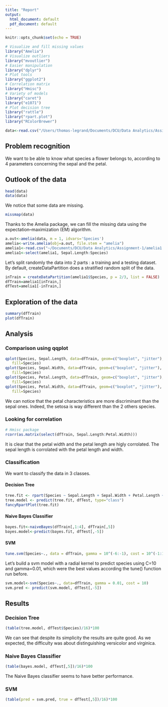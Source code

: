 ```yaml
---
title: "Report"
output:
  html_document: default
  pdf_document: default
---
```


```r
knitr::opts_chunk$set(echo = TRUE)

# Visualize and fill missing values
library("Amelia")
# Visualize outliers
library("mvoutlier")
# Easier manipulation
library("dplyr")
# Plot tools
library("ggplot2")
# Correlation matrix
library("Hmisc")
# Variety of models
library("caret")
library("e1071")
# Plot decision tree
library("rattle")
library("rpart.plot")
library("RColorBrewer")

data<-read.csv("/Users/thomas-legrand/Documents/DCU/Data Analytics/Assignment-1/iris_with_missing_data.csv", sep=",")
```

## Problem recognition

We want to be able to know what species a flower belongs to, according to 4 parameters concerning the sepal and the petal.

## Outlook of the data

```r
head(data)
data(data)
```

We notice that some data are missing.
```r
missmap(data)
```

Thanks to the Amelia package, we can fill the missing data using the expectation–maximization (EM) algorithm.
```r
a.out<-amelia(data, m = 1, idvars='Species')
amelia<-write.amelia(obj=a.out, file.stem = "amelia")
amelia1<-read.csv("~/Documents/DCU/Data Analytics/Assignment-1/amelia1.csv")
amelia1<-select(amelia1, Sepal.Length:Species)
```


Let's split randomly the data into 2 parts : a training and a testing dataset.
By default, createDataPartition does a stratified random split of the data.
```r
inTrain = createDataPartition(amelia1$Species, p = 2/3, list = FALSE)
dfTrain=amelia1[inTrain,]
dfTest=amelia1[-inTrain,]
```

## Exploration of the data 

```r
summary(dfTrain)
plot(dfTrain)
```

## Analysis

### Comparison using qqplot

```r
qplot(Species, Sepal.Length, data=dfTrain, geom=c("boxplot", "jitter"), 
   fill=Species)
qplot(Species, Sepal.Width, data=dfTrain, geom=c("boxplot", "jitter"), 
   fill=Species)
qplot(Species, Petal.Length, data=dfTrain, geom=c("boxplot", "jitter"), 
   fill=Species)
qplot(Species, Petal.Width, data=dfTrain, geom=c("boxplot", "jitter"), 
   fill=Species)
```

We can notice that the petal characteristics are more discriminant than the sepal ones.
Indeed, the setosa is way different than the 2 others species.

### Looking for correlation
```r
# Hmisc package
rcorr(as.matrix(select(dfTrain, Sepal.Length:Petal.Width)))
```

It is clear that the petal width and the petal length are higly corrolated. 
The sepal length is corrolated with the petal length and width.

### Classification
We want to classify the data in 3 classes. 

#### Decision Tree

```r
tree.fit <- rpart(Species ~ Sepal.Length + Sepal.Width + Petal.Length + Petal.Width, method="class", data=dfTrain)
tree.model <- predict(tree.fit, dfTest, type="class")
fancyRpartPlot(tree.fit)
```

#### Naive Bayes Classifier

```r
bayes.fit<-naiveBayes(dfTrain[,1:4], dfTrain[,5]) 
bayes.model<-predict(bayes.fit, dfTest[,-5])
```

#### SVM

```r
tune.svm(Species~., data = dfTrain, gamma = 10^(-6:-1), cost = 10^(-1:1))
```

Let's build a svm model with a radial kernel to predict species using C=10 and gamma=0.01, which were the best values according the tune() function run before.

```r
svm.model<-svm(Species~., data=dfTrain, gamma = 0.01, cost = 10) 
svm.pred <- predict(svm.model, dfTest[,-5])
```


## Results

### Decision Tree

```r
(table(tree.model, dfTest$Species)/16)*100
```

We can see that despite its simplicity the results are quite good.
As we expected, the difficulty was about distinguishing versicolor and virginica.

### Naive Bayes Classifier

```r
(table(bayes.model, dfTest[,5])/16)*100
```

The Naive Bayes classifier seems to have better performance.

### SVM

```r
(table(pred = svm.pred, true = dfTest[,5])/16)*100
```